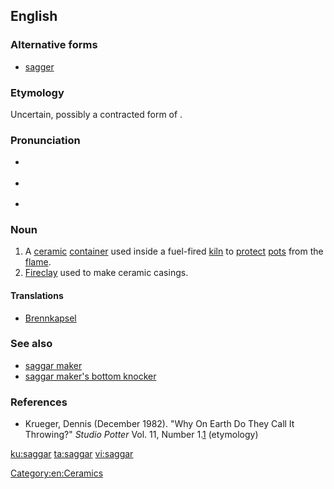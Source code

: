 ==English==

===Alternative forms===
* [[sagger]]

===Etymology===
Uncertain, possibly a contracted form of {{term|safeguard}}.

===Pronunciation===
* {{a|US}} {{IPA|/ˈsæɡ.əɹ/}}
* {{a|UK}} {{IPA|/ˈsæɡ.ə/}}
* {{rhymes|æɡə(r)}}

===Noun===
{{en-noun}}

# A [[ceramic]] [[container]] used inside a fuel-fired [[kiln]] to [[protect]] [[pot]]s from the [[flame]].
# [[fireclay|Fireclay]] used to make ceramic casings.

====Translations====
{{trans-top|ceramic container}}
{{trans-mid}}
{{trans-bottom}}

{{trans-top|fireclay}}
{{trans-mid}}
{{trans-bottom}}

{{checktrans-top}}
* {{ttbc|de}} [[Brennkapsel]] {{g|f}}
{{trans-bottom}}

===See also===
* [[saggar maker]]
* [[saggar maker's bottom knocker]]

===References===
* Krueger, Dennis (December 1982). "Why On Earth Do They Call It Throwing?" ''Studio Potter'' Vol. 11, Number 1.[http://www.studiopotter.org/articles/?art=art0001] (etymology)

[[Category:en:Ceramics]]

[[ku:saggar]]
[[ta:saggar]]
[[vi:saggar]]